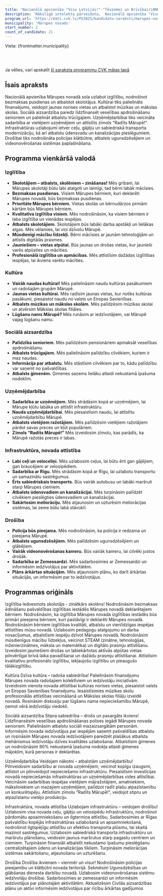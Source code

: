 ```yaml
---
title: 'Nacionālā apvienība "Visu Latvijai!"-"Tēvzemei un Brīvībai/LNNK"'
description: 'Mākslīgā intelekta pārveidota,  Nacionālā apvienība "Visu Latvijai!"-"Tēvzemei un Brīvībai/LNNK" - Mārupes novads programma vienkāršā valodā'
program_url: 'https://dati.cvk.lv/PV2025/kandidatu-saraksti/marupes-novads/nacionala-apvieniba-visu-latvijai-tevzemei-un-brivibailnnk'
municipality: 'Mārupes novads'
start_number: 2
count_of_candidate: 21
---
```



Vieta: {frontmatter.municipality}<br/>

<Badge text="Izglītības kvalitāte" variant="note" size="small" /> <Badge text="Kultūras finansējuma palielināšana" variant="note" size="small" /> <Badge text="Sociālā atbalsta stiprināšana" variant="note" size="small" /> <Badge text="Uzņēmējdarbības atbalsts" variant="note" size="small" /> <Badge text="Infrastruktūras uzlabošana" variant="note" size="small" />

<br/><br/> 

<Card title='Šis ir mākslīga intelekta ģenerēts apraksts' icon='starlight'>
    Ja vēlies, vari apskatīt <a href={frontmatter.program_url} target='_blank'>šī saraksta programmu CVK mājas lapā</a>
    </Card>

## Īsais apraksts

Nacionālā apvienība Mārupes novadā sola uzlabot izglītību, nodrošinot bezmaksas pusdienas un atbalstot skolotājus. Kultūrai tiks palielināts finansējums, veidojot jaunas norises vietas un atbalstot mūzikas un mākslas skolas. Sociālā aizsardzība paredz līdzfinansēt veselības apdrošināšanu senioriem un palielināt atbalstu trūcīgajiem. Uzņēmējdarbībai tiks veicināta sadarbība ar vietējiem uzņēmējiem un attīstīts zīmols "Radīts Mārupē!". Infrastruktūras uzlabojumi ietver ceļu, gājēju un sabiedriskā transporta modernizāciju, kā arī atbalstu ūdensvadu un kanalizācijas pieslēgumiem. Drošībai tiks nodrošināta policijas klātbūtne, atbalsts ugunsdzēsējiem un videonovērošanas sistēmas paplašināšana.

## Programma vienkāršā valodā

### Izglītība

*   **Skolotājiem – atbalsts, skolēniem – zināšanas!** Mēs gribam, lai Mārupes skolotāji būtu labi atalgoti un laimīgi, tad bērni labāk mācīsies.
*   **Bezmaksas pusdienas.** Visiem Mārupes bērniem, kuri deklarēti Mārupes novadā, būs bezmaksas pusdienas.
*   **Prioritāte Mārupes bērniem.** Vietas skolās un bērnudārzos pirmām kārtām būs Mārupes bērniem.
*   **Kvalitatīva izglītība visiem.** Mēs nodrošināsim, ka visiem bērniem ir laba izglītība un vienādas iespējas.
*   **Atbalsts skolotājiem.** Skolotājiem būs labāki darba apstākļi un lielākas algas. Mēs vēlamies, lai viņi dzīvotu Mārupē.
*   **Mūsdienīgi mācību līdzekļi.** Bērni mācīsies ar jaunām tehnoloģijām un attīstīs digitālās prasmes.
*   **Jauniešiem – vietas atpūtai.** Būs jaunas un drošas vietas, kur jaunieši varēs atpūsties un mācīties.
*   **Profesionālā izglītība un apmācības.** Mēs attīstīsim dažādas izglītības iespējas, lai ikviens varētu mācīties.

### Kultūra

*   **Vairāk naudas kultūrai!** Mēs palielināsim naudu kultūras pasākumiem un radošajām grupām Mārupē.
*   **Jaunas vietas kultūrai.** Mēs radīsim jaunas vietas, kur notiks kultūras pasākumi, piesaistot naudu no valsts un Eiropas Savienības.
*   **Atbalsts mūzikas un mākslas skolām.** Mēs palīdzēsim mūzikas skolai un atvērsim Mākslas skolas filiāles.
*   **Lūgšanu nams Mārupē?** Mēs runāsim ar iedzīvotājiem, vai Mārupē vajag lūgšanu namu.

### Sociālā aizsardzība

*   **Palīdzība senioriem.** Mēs palīdzēsim pensionāriem apmaksāt veselības apdrošināšanu.
*   **Atbalsts trūcīgajiem.** Mēs palielināsim palīdzību cilvēkiem, kuriem ir maz naudas.
*   **Informācija par atbalstu.** Mēs stāstīsim cilvēkiem par to, kādu palīdzību var saņemt no pašvaldības.
*   **Atbalsts ģimenēm.** Ģimenes saņems lielāku atlaidi nekustamā īpašuma nodoklim.

### Uzņēmējdarbība

*   **Sadarbība ar uzņēmējiem.** Mēs strādāsim kopā ar uzņēmējiem, lai Mārupe kļūtu labāka un attīstīt infrastruktūru.
*   **Nauda uzņēmējdarbībai.** Mēs piesaistīsim naudu, lai attīstītu uzņēmējdarbību Mārupē.
*   **Atbalsts vietējiem ražotājiem.** Mēs palīdzēsim vietējiem ražotājiem pārdot savas preces un kļūt populāriem.
*   **Zīmols “Radīts Mārupē!”** Mēs izveidosim zīmolu, kas parādīs, ka Mārupē ražotās preces ir labas.

### Infrastruktūra, novada attīstība

*   **Labi ceļi un veloceliņi.** Mēs uzlabosim ceļus, lai būtu ērti gan gājējiem, gan braucējiem ar velosipēdiem.
*   **Sadarbība ar Rīgu.** Mēs strādāsim kopā ar Rīgu, lai uzlabotu transportu un samazinātu sastrēgumus.
*   **Ērts sabiedriskais transports.** Būs vairāk autobusu un labāki maršruti starp Mārupes ciemiem.
*   **Atbalsts ūdensvadiem un kanalizācijai.** Mēs turpināsim palīdzēt cilvēkiem pieslēgties ūdensvadiem un kanalizācijai.
*   **Sakārtosim meliorāciju.** Mēs atjaunosim un uzturēsim meliorācijas sistēmas, lai zeme būtu labā stāvoklī.

### Drošība

*   **Policija būs pieejama.** Mēs nodrošināsim, ka policija ir redzama un pieejama Mārupē.
*   **Atbalsts ugunsdzēsējiem.** Mēs palīdzēsim ugunsdzēsējiem un glābējiem.
*   **Vairāk videonovērošanas kameru.** Būs vairāk kameru, lai cilvēki justos drošāk.
*   **Sadarbība ar Zemessardzi.** Mēs sadarbosimies ar Zemessardzi un informēsim iedzīvotājus par aktivitātēm.
*   **Plāns ārkārtas situācijām.** Mēs atjaunosim plānu, ko darīt ārkārtas situācijās, un informēsim par to iedzīvotājus.

## Programmas oriģināls

Izglītība
Iedvesmots skolotājs - zinātkārs skolēns!
Nodrošināsim bezmaksas ēdināšanu pašvaldības izglītības iestādēs Mārupes
novadā deklarētajiem bērniem.
Nodrošināsim, ka izglītība Mārupes novada izglītības iestādēs būs primāri
pieejama bērniem, kuri pastāvīgi ir deklarēti Mārupes novadā.
Nodrošināsim bērniem izglītības kvalitāti, atbalstu un vienlīdzīgas iespējas
attīstīties mūsu novadā.
Uzlabosim pedagogu atalgojumu un darba nosacījumus, atbalstīsim iespēju
dzīvot Mārupes novadā.
Nodrošināsim mūsdienīgus mācību līdzekļus, veicinot STEAM (zinātne,
tehnoloģijas, inženierzinātnes, māksla un matemātika) un digitālo prasmju
attīstīšanu.
Izveidosim jauniešiem drošas un labiekārtotas aktīvās atpūtas vietas pilnvērtīgai
brīvā laika pavadīšanai un dažādu prasmju attīstīšanai.
Attīstīsim kvalitatīvu profesionālo izglītību, iekļaujošu izglītību un pieaugušo
tālākizglītību.

Kultūra
Dzīva kultūra – radoša sabiedrība!
Palielināsim finansējumu Mārupes novada radošajiem kolektīviem un
iedzīvotāju iniciatīvām.
Izveidosim vienota novada attīstībai kultūras norises vietas, piesaistot valsts un
Eiropas Savienības finansējumu.
Iesaistīsimies mūzikas skolu profesionālās attīstības veicināšanā un Mākslas
skolas filiāļu izveidē novadā.
Rosināsim diskusiju par lūgšanu nama nepieciešamību Mārupē, ņemot vērā
iedzīvotāju viedokli.

Sociālā aizsardzība
Stipra sabiedrība – drošs un pasargāts ikviens!
Līdzfinansēsim veselības apdrošināšanas polises iegādi Mārupes novada
senioriem.
Palielināsim atbalstu sociāli mazaizsargātām personām.
Informēsim novada iedzīvotājus par iespējām saņemt pašvaldības atbalstu un
rosināsim Mārupes novada iedzīvotājiem paredzēt plašākus atbalsta
mehānismus iedzīvotāju dzīves kvalitātes uzlabošanai.
Atbalstīsim ģimenes un nodrošināsim 90% nekustamā īpašuma nodokļa atlaidi
ģimenes mājoklim, kurā personas ir deklarētas.

Uzņēmējdarbība
Veidojam nākotni – atbalstām uzņēmējdarbību!
Pilnveidosim sadarbību ar novada uzņēmējiem, veicinot kopīgu izaugsmi,
attīstot un pilnveidojot nepieciešamo infrastruktūru.
Piesaistīsim investīcijas novadā nepieciešamās infrastruktūras un
uzņēmējdarbības vides attīstībai. Veicināsim sadarbības iespējas vietējiem
mājražotājiem, amatniekiem, māksliniekiem un mazajiem uzņēmējiem, palīdzot
radīt plašu atpazīstamību un konkurētspēju.
Attīstīsim zīmolu “Radīts Mārupē!”, veidojot stipru un atpazīstamu vietējo
produkciju.

Infrastruktūra, novada attīstība
Uzlabojam infrastruktūru – veidojam drošību!
Uzlabosim visa novada ceļu, gājēju un velosipēdu infrastruktūru, nodrošinot
pārdomātu apsaimniekošanu un ilgtermiņa attīstību.
Sadarbosimies ar Rīgas pašvaldību kopējās infrastruktūras uzlabošanā un
apsaimniekošanā, nodrošinot ilgtspējīgu attīstību un efektīvu transporta plūsmu,
tai skaitā mazinot sastrēgumus.
Uzlabosim sabiedriskā transporta infrastruktūru un maršrutu plānošanu,
veidosim jaunus maršrutus starp pagastu centriem un ciemiem.
Turpināsim finansiāli atbalstīt nekustamo īpašumu pieslēgšanu centralizētajiem
ūdens un kanalizācijas tīkliem.
Turpināsim meliorācijas sistēmas sakārtošanu, atjaunošanu un uzturēšanu.

Drošība
Drošība ikvienam – vienmēr un visur!
Nodrošināsim policijas pieejamību un klātbūtni novada teritorijā.
Sekmēsim Ugunsdzēsības un glābšanas dienesta darbību novadā.
Uzlabosim videonovērošanas sistēmu iedzīvotāju drošībai.
Sadarbosimies ar zemessardzi un informēsim iedzīvotājus par plānotajām
aktivitātēm.
Aktualizēsim Civilās aizsardzības plānu un aktīvi informēsim iedzīvotājus par
rīcību ārkārtas gadījumos
